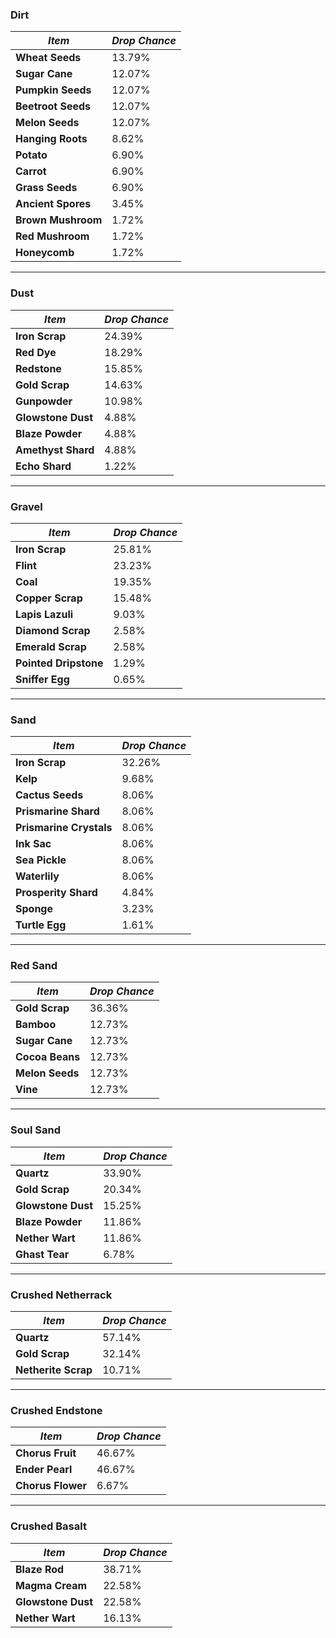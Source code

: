 ### Dirt

| **_Item_**         | **_Drop Chance_** |
| ------------------ | ----------------- |
| **Wheat Seeds**    | 13.79%            |
| **Sugar Cane**     | 12.07%            |
| **Pumpkin Seeds**  | 12.07%            |
| **Beetroot Seeds** | 12.07%            |
| **Melon Seeds**    | 12.07%            |
| **Hanging Roots**  | 8.62%             |
| **Potato**         | 6.90%             |
| **Carrot**         | 6.90%             |
| **Grass Seeds**    | 6.90%             |
| **Ancient Spores** | 3.45%             |
| **Brown Mushroom** | 1.72%             |
| **Red Mushroom**   | 1.72%             |
| **Honeycomb**      | 1.72%             |

---

### Dust

| **_Item_**         | **_Drop Chance_** |
| ------------------ | ----------------- |
| **Iron Scrap**     | 24.39%            |
| **Red Dye**        | 18.29%            |
| **Redstone**       | 15.85%            |
| **Gold Scrap**     | 14.63%            |
| **Gunpowder**      | 10.98%            |
| **Glowstone Dust** | 4.88%             |
| **Blaze Powder**   | 4.88%             |
| **Amethyst Shard** | 4.88%             |
| **Echo Shard**     | 1.22%             |

---

### Gravel

| **_Item_**            | **_Drop Chance_** |
| --------------------- | ----------------- |
| **Iron Scrap**        | 25.81%            |
| **Flint**             | 23.23%            |
| **Coal**              | 19.35%            |
| **Copper Scrap**      | 15.48%            |
| **Lapis Lazuli**      | 9.03%             |
| **Diamond Scrap**     | 2.58%             |
| **Emerald Scrap**     | 2.58%             |
| **Pointed Dripstone** | 1.29%             |
| **Sniffer Egg**       | 0.65%             |

---

### Sand

| **_Item_**              | **_Drop Chance_** |
| ----------------------- | ----------------- |
| **Iron Scrap**          | 32.26%            |
| **Kelp**                | 9.68%             |
| **Cactus Seeds**        | 8.06%             |
| **Prismarine Shard**    | 8.06%             |
| **Prismarine Crystals** | 8.06%             |
| **Ink Sac**             | 8.06%             |
| **Sea Pickle**          | 8.06%             |
| **Waterlily**           | 8.06%             |
| **Prosperity Shard**    | 4.84%             |
| **Sponge**              | 3.23%             |
| **Turtle Egg**          | 1.61%             |

---

### Red Sand

| **_Item_**      | **_Drop Chance_** |
| --------------- | ----------------- |
| **Gold Scrap**  | 36.36%            |
| **Bamboo**      | 12.73%            |
| **Sugar Cane**  | 12.73%            |
| **Cocoa Beans** | 12.73%            |
| **Melon Seeds** | 12.73%            |
| **Vine**        | 12.73%            |

---

### Soul Sand

| **_Item_**         | **_Drop Chance_** |
| ------------------ | ----------------- |
| **Quartz**         | 33.90%            |
| **Gold Scrap**     | 20.34%            |
| **Glowstone Dust** | 15.25%            |
| **Blaze Powder**   | 11.86%            |
| **Nether Wart**    | 11.86%            |
| **Ghast Tear**     | 6.78%             |


---

### Crushed Netherrack

| **_Item_**          | **_Drop Chance_** |
| ------------------- | ----------------- |
| **Quartz**          | 57.14%            |
| **Gold Scrap**      | 32.14%            |
| **Netherite Scrap** | 10.71%            |

---

### Crushed Endstone

| **_Item_**        | **_Drop Chance_** |
| ----------------- | ----------------- |
| **Chorus Fruit**  | 46.67%            |
| **Ender Pearl**   | 46.67%            |
| **Chorus Flower** | 6.67%             |

---

### Crushed Basalt

| **_Item_**         | **_Drop Chance_** |
| ------------------ | ----------------- |
| **Blaze Rod**      | 38.71%            |
| **Magma Cream**    | 22.58%            |
| **Glowstone Dust** | 22.58%            |
| **Nether Wart**    | 16.13%            |
